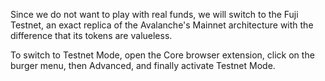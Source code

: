 
Since we do not want to play with real funds, we will switch to the Fuji Testnet, an exact replica of the Avalanche's Mainnet architecture with the difference that its tokens are valueless.

To switch to Testnet Mode, open the Core browser extension, click on the burger menu, then Advanced, and finally activate Testnet Mode.

<Gallery url1="/common-images/core-wallet/go-to-menu.png" url2="/common-images/core-wallet/go-to-advanced.png" />